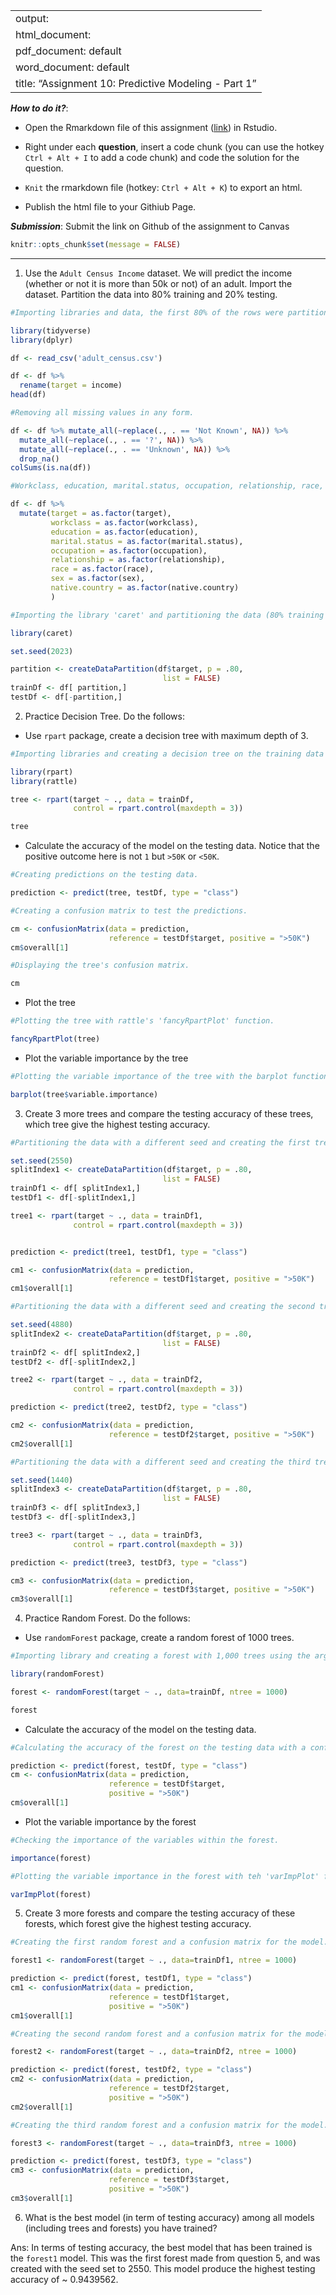 
---
output: 
  html_document:
  pdf_document: default
  word_document: default
title: "Assignment 10: Predictive Modeling - Part 1"
---

***How to do it?***: 

- Open the Rmarkdown file of this assignment ([link](assignment10.Rmd)) in Rstudio. 

- Right under each **question**, insert  a code chunk (you can use the hotkey `Ctrl + Alt + I` to add a code chunk) and code the solution for the question. 

- `Knit` the rmarkdown file (hotkey: `Ctrl + Alt + K`) to export an html.  

-  Publish the html file to your Githiub Page. 

***Submission***: Submit the link on Github of the assignment to Canvas

```r
knitr::opts_chunk$set(message = FALSE)
```


-------

1. Use the `Adult Census Income` dataset.  We will predict the income (whether or not it is more than 50k or not) of an adult. Import the dataset.  Partition the data into 80% training and 20% testing.  

```r
#Importing libraries and data, the first 80% of the rows were partitioned into the training dataset, while the remaining 20% of the rows were partitioned into the test dataset.

library(tidyverse)
library(dplyr)

df <- read_csv('adult_census.csv')

df <- df %>% 
  rename(target = income)
head(df)
```
```r
#Removing all missing values in any form.

df <- df %>% mutate_all(~replace(., . == 'Not Known', NA)) %>% 
  mutate_all(~replace(., . == '?', NA)) %>% 
  mutate_all(~replace(., . == 'Unknown', NA)) %>% 
  drop_na()
colSums(is.na(df))
```
```r
#Workclass, education, marital.status, occupation, relationship, race, sex, native country, target, are all the categorical variables in the dataset. They must be converted to the class 'factor'.

df <- df %>% 
  mutate(target = as.factor(target),
         workclass = as.factor(workclass),
         education = as.factor(education),
         marital.status = as.factor(marital.status),
         occupation = as.factor(occupation),
         relationship = as.factor(relationship),
         race = as.factor(race),
         sex = as.factor(sex),
         native.country = as.factor(native.country)
         )
```


```r
#Importing the library 'caret' and partitioning the data (80% training and 20% testing).

library(caret)

set.seed(2023)

partition <- createDataPartition(df$target, p = .80, 
                                  list = FALSE)
trainDf <- df[ partition,]
testDf <- df[-partition,]
```

2. Practice Decision Tree.  Do the follows:

  - Use `rpart` package, create a decision tree with maximum depth of 3.
  
```r
#Importing libraries and creating a decision tree on the training data with a maximum depth of 3.

library(rpart)
library(rattle)

tree <- rpart(target ~ ., data = trainDf,
              control = rpart.control(maxdepth = 3))

tree
```
  - Calculate the accuracy of the model on the testing data. Notice that the positive outcome here is not `1` but `>50K` or `<50K`. 

```r
#Creating predictions on the testing data.

prediction <- predict(tree, testDf, type = "class")

#Creating a confusion matrix to test the predictions.

cm <- confusionMatrix(data = prediction,
                      reference = testDf$target, positive = ">50K")
cm$overall[1]

```
```r
#Displaying the tree's confusion matrix.

cm
```
  - Plot the tree
```r
#Plotting the tree with rattle's 'fancyRpartPlot' function.

fancyRpartPlot(tree)
```
  
  
  - Plot the variable importance by the tree
```r
#Plotting the variable importance of the tree with the barplot function.

barplot(tree$variable.importance)
```
  
  
3. Create 3 more trees and compare the testing accuracy of these trees, which tree give the highest testing accuracy.

```r
#Partitioning the data with a different seed and creating the first tree. A confusion matrix is made, and the accuracy of the model is taken from the confusion matrix.

set.seed(2550)
splitIndex1 <- createDataPartition(df$target, p = .80, 
                                  list = FALSE)
trainDf1 <- df[ splitIndex1,]
testDf1 <- df[-splitIndex1,]

tree1 <- rpart(target ~ ., data = trainDf1,
              control = rpart.control(maxdepth = 3))


prediction <- predict(tree1, testDf1, type = "class")

cm1 <- confusionMatrix(data = prediction,
                      reference = testDf1$target, positive = ">50K")
cm1$overall[1]

```

```r
#Partitioning the data with a different seed and creating the second tree. A confusion matrix is made, and the accuracy of the model is taken from the confusion matrix. This tree has the best testing accuracy of the three at ~ 0.8428.

set.seed(4880)
splitIndex2 <- createDataPartition(df$target, p = .80, 
                                  list = FALSE)
trainDf2 <- df[ splitIndex2,]
testDf2 <- df[-splitIndex2,]

tree2 <- rpart(target ~ ., data = trainDf2,
              control = rpart.control(maxdepth = 3))

prediction <- predict(tree2, testDf2, type = "class")

cm2 <- confusionMatrix(data = prediction,
                      reference = testDf2$target, positive = ">50K")
cm2$overall[1]

```

```r
#Partitioning the data with a different seed and creating the third tree. A confusion matrix is made, and the accuracy of the model is taken from the confusion matrix.

set.seed(1440)
splitIndex3 <- createDataPartition(df$target, p = .80, 
                                  list = FALSE)
trainDf3 <- df[ splitIndex3,]
testDf3 <- df[-splitIndex3,]

tree3 <- rpart(target ~ ., data = trainDf3,
              control = rpart.control(maxdepth = 3))

prediction <- predict(tree3, testDf3, type = "class")

cm3 <- confusionMatrix(data = prediction,
                      reference = testDf3$target, positive = ">50K")
cm3$overall[1]

```

4. Practice Random Forest.  Do the follows: 

  - Use `randomForest` package, create a random forest of 1000 trees. 
```r
#Importing library and creating a forest with 1,000 trees using the argument 'ntree ='.

library(randomForest)

forest <- randomForest(target ~ ., data=trainDf, ntree = 1000)

forest

```
- Calculate the accuracy of the model on the testing data. 
```r
#Calculating the accuracy of the forest on the testing data with a confusion matrix. The accuracy is taken from the resulting confusion matrix.

prediction <- predict(forest, testDf, type = "class")
cm <- confusionMatrix(data = prediction,
                      reference = testDf$target,
                      positive = ">50K")
cm$overall[1]
```
- Plot the variable importance by the forest
```r
#Checking the importance of the variables within the forest.

importance(forest)
```


```r
#Plotting the variable importance in the forest with teh 'varImpPlot' function.

varImpPlot(forest)

```
5. Create 3 more forests and compare the testing accuracy of these forests, which forest give the highest testing accuracy.
```r
#Creating the first random forest and a confusion matrix for the model. The accuracy is then taken from the confusion matrix.

forest1 <- randomForest(target ~ ., data=trainDf1, ntree = 1000)

prediction <- predict(forest, testDf1, type = "class")
cm1 <- confusionMatrix(data = prediction,
                      reference = testDf1$target,
                      positive = ">50K")
cm1$overall[1]

```

```r
#Creating the second random forest and a confusion matrix for the model. The accuracy was then taken from the confusion matrix.

forest2 <- randomForest(target ~ ., data=trainDf2, ntree = 1000)

prediction <- predict(forest, testDf2, type = "class")
cm2 <- confusionMatrix(data = prediction,
                      reference = testDf2$target,
                      positive = ">50K")
cm2$overall[1]

```

```r
#Creating the third random forest and a confusion matrix for the model. The accuracy was then taken from the confusion matrix.

forest3 <- randomForest(target ~ ., data=trainDf3, ntree = 1000)

prediction <- predict(forest, testDf3, type = "class")
cm3 <- confusionMatrix(data = prediction,
                      reference = testDf3$target,
                      positive = ">50K")
cm3$overall[1]

```

6. What is the best model (in term of testing accuracy) among all models (including trees and forests) you have trained?

Ans: In terms of testing accuracy, the best model that has been trained is the `forest1` model. This was the first forest made from question 5, and was created with the seed set to 2550. This model produce the highest testing accuracy of ~ 0.9439562.

